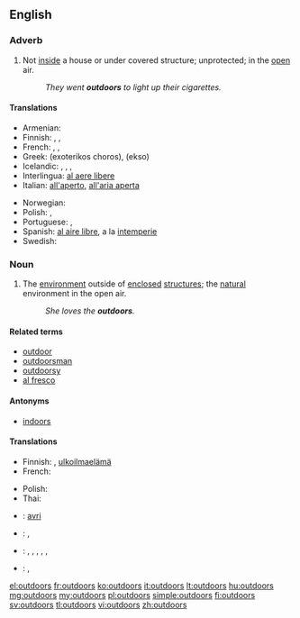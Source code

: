 ==English==

===Adverb===
{{en-adv|-}}

# Not [[inside]] a house or under covered structure; unprotected; in the [[open]] air.
#: ''They went '''outdoors''' to light up their cigarettes.''

====Translations====
{{trans-top|in the open air}}
* Armenian: {{t-|hy|դուրս|tr=durs}}
* Finnish: {{t+|fi|ulos}}, {{t+|fi|ulkona}}, {{t+|fi|ulkoilma|alt=ulkoilmassa}}
* French: {{t+|fr|en plein air}}, {{t+|fr|à l'extérieur}}, {{t+|fr|dehors}}
* Greek: {{t-|el|εξωτερικός χώρος}} (exoterikos choros), {{t+|el|έξω}} (ekso)
* Icelandic: {{t+|is|úti}}, {{t-|is|utandyra}}, {{t-|is|utanhúss}}, {{t-|is|undir berum himni}}
* Interlingua: [[al aere libere]]
* Italian: [[all'aperto]], [[all'aria aperta]]
{{trans-mid}}
* Norwegian: {{t-|no|utendørs}}
* Polish: {{t-|pl|na zewnątrz}}, {{t-|pl|na dworze}}
* Portuguese: {{t+|pt|ao ar livre}}, {{t+|pt|a céu aberto}}
* Spanish: [[al aire libre]], a la [[intemperie]]
* Swedish: {{t+|sv|utomhus}}
{{trans-bottom}}

===Noun===
{{en-noun|-}}

# {{context|often preceded by "the"}} The [[environment]] outside of [[enclosed]] [[structure]]s; the [[natural]] environment in the open air.
#: ''She loves the '''outdoors'''.''

====Related terms====
* [[outdoor]]
* [[outdoorsman]]
* [[outdoorsy]]
* [[al fresco]]

====Antonyms====
* [[indoors]]

====Translations====
{{trans-top|environment outside of enclosed structures}}
* Finnish: {{t+|fi|luonto}}, [[ulkoilmaelämä]]
* French: {{t+|fr|dehors|m}}
{{trans-mid}}
* Polish: {{t+|pl|dwór|m}}
* Thai: {{t+|th|ข้างนอก|tr=kâang nâawk|sc=Thai}}
{{trans-bottom}}

{{checktrans-top}}
* {{ttbc|rom}}: [[avri]]
* {{ttbc|Kannada}}: {{t-|kn|ಹೊರಾಂಗಣದಲ್ಲಿ|tr=horāṅgaṇadalli}}, {{t+|kn|ಹೊರಗೆ|tr=horage}}
* {{ttbc|Telugu}}: {{t-|te|ఔట్|tr=auṭ}}, {{t-|te|అవుట్|tr=avuṭ}}, {{t+|te|బయట|tr=bayaṭa}}, {{t-|te|వెలుపలి|tr=velupali}}, {{t-|te|ఇంటి పట్టు లేకుండా|tr=iṇṭi paṭṭu lēkuṇḍā}}, {{t-|te|బహిర్భాగం|tr=bahirbhāgaṁ}}
* {{ttbc|Hindi}}: {{t-|hi|बहर|tr=bahar}}, {{t-|hi|सड़क पर|tr=saṛaka para}}
{{trans-bottom}}

[[el:outdoors]]
[[fr:outdoors]]
[[ko:outdoors]]
[[it:outdoors]]
[[lt:outdoors]]
[[hu:outdoors]]
[[mg:outdoors]]
[[my:outdoors]]
[[pl:outdoors]]
[[simple:outdoors]]
[[fi:outdoors]]
[[sv:outdoors]]
[[tl:outdoors]]
[[vi:outdoors]]
[[zh:outdoors]]